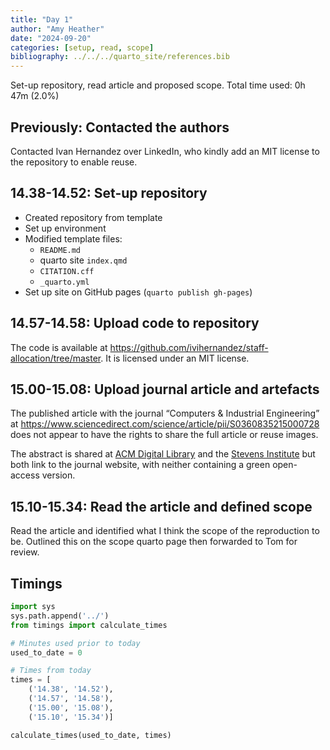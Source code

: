 ```yaml
---
title: "Day 1"
author: "Amy Heather"
date: "2024-09-20"
categories: [setup, read, scope]
bibliography: ../../../quarto_site/references.bib
---
```


::: {.callout-note}

Set-up repository, read article and proposed scope. Total time used: 0h 47m (2.0%)

:::

## Previously: Contacted the authors

Contacted Ivan Hernandez over LinkedIn, who kindly add an MIT license to the repository to enable reuse.

## 14.38-14.52: Set-up repository

* Created repository from template
* Set up environment
* Modified template files:
    * `README.md`
    * quarto site `index.qmd`
    * `CITATION.cff`
    * `_quarto.yml`
* Set up site on GitHub pages (`quarto publish gh-pages`)

## 14.57-14.58: Upload code to repository

The code is available at <https://github.com/ivihernandez/staff-allocation/tree/master>. It is licensed under an MIT license.

## 15.00-15.08: Upload journal article and artefacts

The published article with the journal "Computers & Industrial Engineering" at <https://www.sciencedirect.com/science/article/pii/S0360835215000728> does not appear to have the rights to share the full article or reuse images.

The abstract is shared at [ACM Digital Library](https://dl.acm.org/doi/10.1016/j.cie.2015.02.015) and the [Stevens Institute](https://researchwith.stevens.edu/en/publications/optimal-staffing-strategies-for-points-of-dispensing) but both link to the journal website, with neither containing a green open-access version.

## 15.10-15.34: Read the article and defined scope

Read the article and identified what I think the scope of the reproduction to be. Outlined this on the scope quarto page then forwarded to Tom for review.

## Timings

```python
import sys
sys.path.append('../')
from timings import calculate_times

# Minutes used prior to today
used_to_date = 0

# Times from today
times = [
    ('14.38', '14.52'),
    ('14.57', '14.58'),
    ('15.00', '15.08'),
    ('15.10', '15.34')]

calculate_times(used_to_date, times)
```